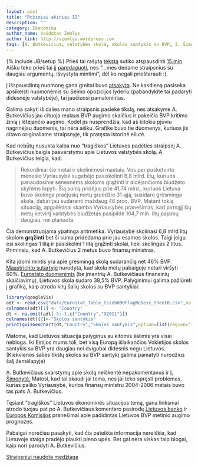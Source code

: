```yaml
---
layout: post
title: "Rožiniai akiniai II"
description: ""
category: Ekonomika
author_name: Vaidotas Zemlys
author_link: http://vzemlys.wordpress.com
tags: [A. Butkevičius, valstybės skola, skolos santykis su BVP, I. Šimonytė, 15min.lt]
---
```

{% include JB/setup %}
Prieš tai rašytą [tekstą](http://myliuduomenis.lt/Ekonomika/2012/05/23/roziniai-akiniai) sutiko atspausdinti [15.min](http://www.15min.lt). Aišku teko prieš tai jį [paredaguoti](http://www.15min.lt/naujiena/ziniosgyvai/nuomones/vaidotas-zemlys-apie-klaidingus-a-butkeviciaus-svarstymus-del-bvp-augimo-18-216502?preview), nes "...mes dedame straipsnius su daugiau argumentų, išvystyta mintimi", dėl ko negali prieštarauti :). 

Į išspausdintą nuomonę gana greitai buvo [atsakyta](http://www.15min.lt/naujiena/ziniosgyvai/nuomones/algirdas-butkevicius-ar-sulauksime-ekonomikos-pavasario-18-216786). Ne kasdieną pasiseka apsikeisti nuomonėmis su Seimo opozicijos lyderiu (pabandykite tai padaryti didesnėje valstybėje), tai jaučiuosi pamalonintas. 

Galima sakyti iš dalies mano straipsnis pasiekė tikslą, nes atsakyme A. Butkevičius jau cituoja realaus BVP augimo skaičius ir pakeičia BVP kritimo žinią į lėtėjančio augimo. Kodėl jis nusprendžia, kad aš kitokiu pjūviu nagrinėjau duomenis, tai nėra aišku. Grafike buvo tie duomenys, kuriuos jis citavo originaliame straipsnyje, tik pratęsta istorinė eilutė. 

Kad nebūtų nusukta kalba nuo "tragiškos" Lietuvos padėties straipsnį A. Butkevičius baigia pasvarstymu apie Lietuvos valstybės skolą. A. Butkevičius teigia, kad:

> Rekordiniai šie metai ir skolinimosi mastais. Vos per pusketvirto mėnesio Vyriausybė sugebėjo pasiskolinti 6,8 mlrd. litų, kuriuos panaudosime senesnėms skoloms grąžinti ir didėjančioms biudžeto skylėms lopyti. Šią sumą pridėjus prie 41,74 mlrd., kuriuos Lietuva buvo skolinga praėjusių metų gruodžio 31-ąją, susidaro grėsminga skola, dabar jau sudaranti maždaug 46 proc. BVP. Matant tokią situaciją, apgailėtinai skamba Vyriausybės pranešimas, kad pirmąjį šių metų ketvirtį valstybės biudžetas pasipildė 104,7 mln. litų pajamų daugiau, nei planuota.

Čia demonstruojama ypatinga aritmetika. Vyriausybė skolinasi 6,8 mlrd litų skolom **grąžinti** bet ši suma pridedama prie jau esamos skolos. Taigi jeigu esi skolingas 1 litą ir pasiskolini 1 litą grąžinti skolai, lieki skolingas 2 litus. Priminsiu, kad A. Butkevičius 2 metus buvo finansų ministras.

Kita įdomi mintis yra apie grėsmingą skolą sudarančią net 46% BVP. [Maastrichto sutartyje](http://en.wikipedia.org/wiki/Maastricht_Treaty) nurodyta, kad skola metų pabaigoje neturi viršyti 60%. [Eurostato duomenimis](http://epp.eurostat.ec.europa.eu/tgm/table.do?tab=table&init=1&plugin=1&language=en&pcode=tsieb090) (be įmantrių A. Butkevičiaus finansinių skaičiavimų), Lietuvos skola sudaro 38,5% BVP. Palyginimui galima pažiūrėti į grafiką, kaip atrodo kitų šalių skolos su BVP santykiai:

```r
library(googleVis)
adt <- read.csv("data/Eurostat_Table_tsieb090FlagNoDesc_Sheet0.csv",na.string=":")
colnames(adt)[1] <- "Country"
dt <- na.omit(adt[-5:-1,c("Country","X2011")])
colnames(dt)[2]<-"Skolos santykis"
print(gvisGeoChart(dt,"Country","Skolos santykis",option=list(region="150",colorAxis="{colors: ['blue', 'red']}")),"chart")
```


Matome, kad Lietuvos situacija palyginus su kitomis šalimis yra visai nebloga. Iki Estijos mums toli, bet visą Europą išlaikančios Vokietijos skolos santykis su BVP yra daugiau nei dvigubai didesnis negu Lietuvos. (Kiekvienos šalies tikslų skolos su BVP santykį galima pamatyti nurodžius šalį žemėlapyje)

A. Butkevičiaus svarstymų apie skolą neiškentė nepakomentavus ir [I. Šimonytė.](http://www.15min.lt/naujiena/ziniosgyvai/nuomones/ingrida-simonyte-miegokite-ramiai-daktare-algirdai-butkeviciau-kitai-vyriausybei-teks-rupintis-jusu-valdzios-isleista-skola-18-218787) Matosi, kad tai skaudi jai tema, nes jai teko spręsti problemas, kurias paliko Vyriausybė, kurios finansų ministru 2004-2006 metais buvo tas pats A. Butkevičius.

Tęsiant "tragiškos" Lietuvos ekonominės situacijos temą, gana linksmai atrodo tuojau pat po A. Butkevičiaus komentaro pasirodę [Lietuvos banko](http://vz.lt/?PublicationId=92a1d1de-e31a-4fd4-93a8-95e3665d2989&ref=rss) ir [Europos Komisijos](http://vz.lt/article/2012/5/11/ek-pagerino-lietuvos-bvp-prognoze) pranešimai apie padidintas Lietuvos BVP metinio augimo prognozes. 

Pabaigai norėčiau pasakyti, kad čia pateikta informacija nereiškia, kad Lietuvoje staiga pradėjo plaukti pieno upės. Bet gal nėra viskas taip blogai, kaip nori parodyti A. Butkevičius.

[Straipsniui naudota medžiaga](http://github.com/mpiktas/myliuduomenis.lt/tree/master/2012-05-24-roziniai-akiniai-ii)